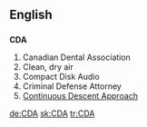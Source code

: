 {{also|CdA}}
==English==

==={{initialism}}===
{{wikipedia}}
'''CDA'''

# Canadian Dental Association
# Clean, dry air
# Compact Disk Audio
# Criminal Defense Attorney
# [[w:Continuous Descent Approach|Continuous Descent Approach]]

{{anagrams:en/acd}}
[[de:CDA]]
[[sk:CDA]]
[[tr:CDA]]